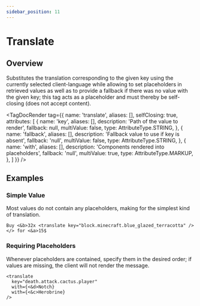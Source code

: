```yaml
---
sidebar_position: 11
---
```



# Translate

## Overview

Substitutes the translation corresponding to the given key using the currently selected
client-language while allowing to set placeholders in retrieved values as well as to provide
a fallback if there was no value with the given key; this tag acts as a placeholder and
must thereby be self-closing (does not accept content).

<TagDocRender tag={{
  name: 'translate',
  aliases: [],
  selfClosing: true,
  attributes: [
    {
      name: 'key',
      aliases: [],
      description: 'Path of the value to render',
      fallback: null,
      multiValue: false,
      type: AttributeType.STRING,
    },
    {
      name: 'fallback',
      aliases: [],
      description: 'Fallback value to use if key is absent',
      fallback: 'null',
      multiValue: false,
      type: AttributeType.STRING,
    },
    {
      name: 'with',
      aliases: [],
      description: 'Components rendered into placeholders',
      fallback: 'null',
      multiValue: true,
      type: AttributeType.MARKUP,
    },
  ]
}} />

## Examples

### Simple Value

Most values do not contain any placeholders, making for the simplest kind of translation.

```!component-markup
Buy <&b>32x <translate key="block.minecraft.blue_glazed_terracotta" /></> for <&a>15$
```

### Requiring Placeholders

Whenever placeholders are contained, specify them in the desired order; if values are missing, the client will not render the message.

```!component-markup
<translate
  key="death.attack.cactus.player"
  with={<&d>Notch}
  with={<&c>Herobrine}
/>
```